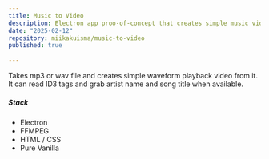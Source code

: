```yaml
---
title: Music to Video
description: Electron app proo-of-concept that creates simple music video from audio file
date: "2025-02-12"
repository: miikakuisma/music-to-video
published: true
  
---
```


Takes mp3 or wav file and creates simple waveform playback video from it. It can read ID3 tags and grab artist name and song title when available.

##### Stack

- Electron
- FFMPEG
- HTML / CSS 
- Pure Vanilla
